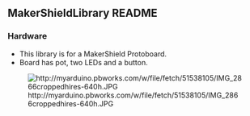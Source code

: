 == MakerShieldLibrary README ==

=== Hardware ===
* This library is for a MakerShield Protoboard.
* Board has pot, two LEDs and a button.

[[File:http://myarduino.pbworks.com/w/file/fetch/51538105/IMG_2866croppedhires-640h.JPG]]

